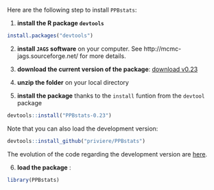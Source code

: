 
Here are the following step to install `PPBstats`:

1. **install the R package `devtools`**
```r
install.packages("devtools")
```

2. **install `JAGS` software** on your computer. 
See http://mcmc-jags.sourceforge.net/ for more details.

3. **download the current version of the package**: [download v0.23](https://github.com/priviere/PPBstats/archive/v0.23.zip)

4. **unzip the folder** on your local directory 

5. **install the package** thanks to the `install` funtion from the `devtool` package 
```r
devtools::install("PPBstats-0.23")
```
Note that you can also load the development version:
```r
devtools::install_github("priviere/PPBstats")
```
The evolution of the code regarding the development version are [here](https://github.com/priviere/PPBstats/blob/master/NEWS.md).

6. **load the package** :
```r
library(PPBstats)
```



